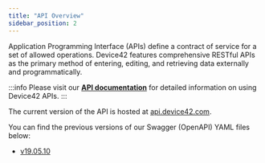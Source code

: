 ```yaml
---
title: "API Overview"
sidebar_position: 2
---
```


Application Programming Interface (APIs) define a contract of service for a set of allowed operations. Device42 features comprehensive RESTful APIs as the primary method of entering, editing, and retrieving data externally and programmatically.

:::info
Please visit our **[API documentation](https://api.device42.com/)** for detailed information on using Device42 APIs.
:::

The current version of the API is hosted at [api.device42.com](https://api.device42.com/).

You can find the previous versions of our Swagger (OpenAPI) YAML files below:

- <a href="/assets/files/d42-swagger-v190510.yaml" download>v19.05.10</a>

